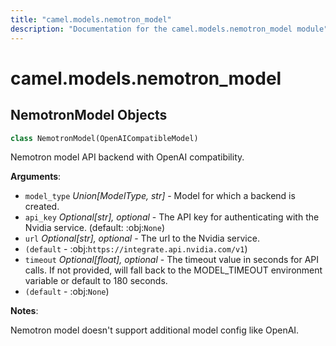 ```yaml
---
title: "camel.models.nemotron_model"
description: "Documentation for the camel.models.nemotron_model module"
---
```


<a id="camel.models.nemotron_model"></a>

# camel.models.nemotron\_model

<a id="camel.models.nemotron_model.NemotronModel"></a>

## NemotronModel Objects

```python
class NemotronModel(OpenAICompatibleModel)
```

Nemotron model API backend with OpenAI compatibility.

**Arguments**:

- `model_type` _Union[ModelType, str]_ - Model for which a backend is
  created.
- `api_key` _Optional[str], optional_ - The API key for authenticating with
  the Nvidia service. (default: :obj:`None`)
- `url` _Optional[str], optional_ - The url to the Nvidia service.
- `(default` - :obj:`https://integrate.api.nvidia.com/v1`)
- `timeout` _Optional[float], optional_ - The timeout value in seconds for
  API calls. If not provided, will fall back to the MODEL_TIMEOUT
  environment variable or default to 180 seconds.
- `(default` - :obj:`None`)
  

**Notes**:

  Nemotron model doesn't support additional model config like OpenAI.

